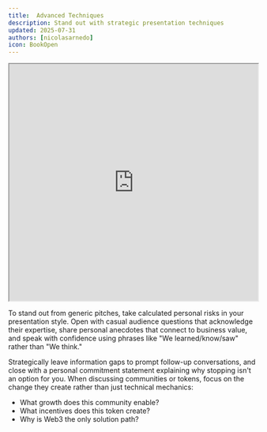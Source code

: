 ```yaml
---
title:  Advanced Techniques
description: Stand out with strategic presentation techniques
updated: 2025-07-31
authors: [nicolasarnedo]
icon: BookOpen
---
```


<div style={{ margin: '2rem 0' }}>
  <iframe 
    src="https://drive.google.com/file/d/1KGN4d-I_S1y_RYxgxqHjRuI9rXJONQQx/preview" 
    width="100%" 
    height="480" 
    allow="autoplay"
    style={{ border: 'none', borderRadius: '8px' }}
  ></iframe>
</div> 

To stand out from generic pitches, take calculated personal risks in your presentation style. Open with casual audience questions that acknowledge their expertise, share personal anecdotes that connect to business value, and speak with confidence using phrases like "We learned/know/saw" rather than "We think."

Strategically leave information gaps to prompt follow-up conversations, and close with a personal commitment statement explaining why stopping isn't an option for you. When discussing communities or tokens, focus on the change they create rather than just technical mechanics:
- What growth does this community enable?
- What incentives does this token create? 
- Why is Web3 the only solution path?
